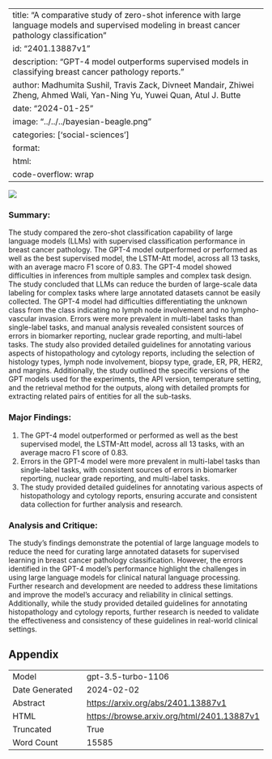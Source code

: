 
---
title: "A comparative study of zero-shot inference with large language models and supervised modeling in breast cancer pathology classification"
id: "2401.13887v1"
description: "GPT-4 model outperforms supervised models in classifying breast cancer pathology reports."
author: Madhumita Sushil, Travis Zack, Divneet Mandair, Zhiwei Zheng, Ahmed Wali, Yan-Ning Yu, Yuwei Quan, Atul J. Butte
date: "2024-01-25"
image: "../../../bayesian-beagle.png"
categories: ['social-sciences']
format:
  html:
    code-overflow: wrap
---

![](None)

### Summary:

The study compared the zero-shot classification capability of large language models (LLMs) with supervised classification performance in breast cancer pathology. The GPT-4 model outperformed or performed as well as the best supervised model, the LSTM-Att model, across all 13 tasks, with an average macro F1 score of 0.83. The GPT-4 model showed difficulties in inferences from multiple samples and complex task design. The study concluded that LLMs can reduce the burden of large-scale data labeling for complex tasks where large annotated datasets cannot be easily collected. The GPT-4 model had difficulties differentiating the unknown class from the class indicating no lymph node involvement and no lympho-vascular invasion. Errors were more prevalent in multi-label tasks than single-label tasks, and manual analysis revealed consistent sources of errors in biomarker reporting, nuclear grade reporting, and multi-label tasks. The study also provided detailed guidelines for annotating various aspects of histopathology and cytology reports, including the selection of histology types, lymph node involvement, biopsy type, grade, ER, PR, HER2, and margins. Additionally, the study outlined the specific versions of the GPT models used for the experiments, the API version, temperature setting, and the retrieval method for the outputs, along with detailed prompts for extracting related pairs of entities for all the sub-tasks.

### Major Findings:
1. The GPT-4 model outperformed or performed as well as the best supervised model, the LSTM-Att model, across all 13 tasks, with an average macro F1 score of 0.83.
2. Errors in the GPT-4 model were more prevalent in multi-label tasks than single-label tasks, with consistent sources of errors in biomarker reporting, nuclear grade reporting, and multi-label tasks.
3. The study provided detailed guidelines for annotating various aspects of histopathology and cytology reports, ensuring accurate and consistent data collection for further analysis and research.

### Analysis and Critique:
The study's findings demonstrate the potential of large language models to reduce the need for curating large annotated datasets for supervised learning in breast cancer pathology classification. However, the errors identified in the GPT-4 model's performance highlight the challenges in using large language models for clinical natural language processing. Further research and development are needed to address these limitations and improve the model's accuracy and reliability in clinical settings. Additionally, while the study provided detailed guidelines for annotating histopathology and cytology reports, further research is needed to validate the effectiveness and consistency of these guidelines in real-world clinical settings.

## Appendix

|          |          |
|----------|----------|
| Model     | gpt-3.5-turbo-1106       |
| Date Generated     | 2024-02-02       |
| Abstract | [https://arxiv.org/abs/2401.13887v1](https://arxiv.org/abs/2401.13887v1)        |
| HTML     | [https://browse.arxiv.org/html/2401.13887v1](https://browse.arxiv.org/html/2401.13887v1)       |
| Truncated       | True       |
| Word Count       | 15585       |